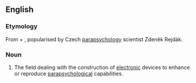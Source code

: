 ==English==

===Etymology===
From {{m|en|psyche}} + {{m|en|electronic}}, popularised by Czech [[parapsychology]] scientist Zdeněk Rejdák.

===Noun===
{{en-noun|-}}
{{wikipedia}}
# The field dealing with the construction of [[electronic]] devices to enhance or reproduce [[parapsychology|parapsychological]] capabilities.
